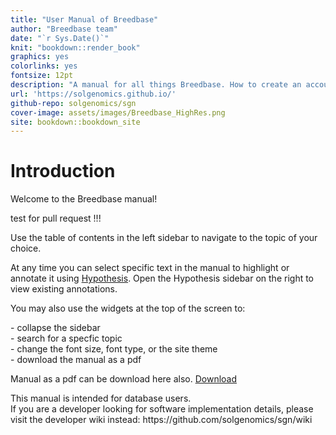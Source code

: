 ```yaml
--- 
title: "User Manual of Breedbase"
author: "Breedbase team"
date: "`r Sys.Date()`"
knit: "bookdown::render_book"
graphics: yes
colorlinks: yes
fontsize: 12pt
description: "A manual for all things Breedbase. How to create an account, search the database, manage different data types, and analyze data."
url: 'https://solgenomics.github.io/'
github-repo: solgenomics/sgn
cover-image: assets/images/Breedbase_HighRes.png
site: bookdown::bookdown_site
---
```


# Introduction {-}

Welcome to the Breedbase manual! 

test for pull request !!!

::: {show-in="html"}
Use the table of contents in the left sidebar to navigate to the topic of your choice.

At any time you can select specific text in the manual to highlight or annotate it using [Hypothesis](https://web.hypothes.is/). Open the Hypothesis sidebar on the right to view existing annotations.

You may also use the widgets at the top of the screen to:

<i class="fa fa-align-justify tab"></i> - collapse the sidebar<br>
<i class="fa fa-search tab"></i> - search for a specfic topic<br>
<i class="fa fa-font tab"></i> - change the font size, font type, or the site theme<br>
<i class="fa fa-file-pdf-o tab"></i> - download the manual as a pdf


Manual as a pdf can be download here also. [<i class="fa fa-file-pdf-o"></i> Download](BreedbaseManual.pdf)
:::

This manual is intended for database users.  
If you are a developer looking for software implementation details, please visit the developer wiki instead: https://github.com/solgenomics/sgn/wiki

<!-- ```{js, echo = FALSE}
title=document.getElementById('header');
title.innerHTML = '<center><img src="assets/images/Breedbase_HighRes.png" style="max-width: 50%;" alt="Breedbase Logo"></center>' + title.innerHTML
``` -->